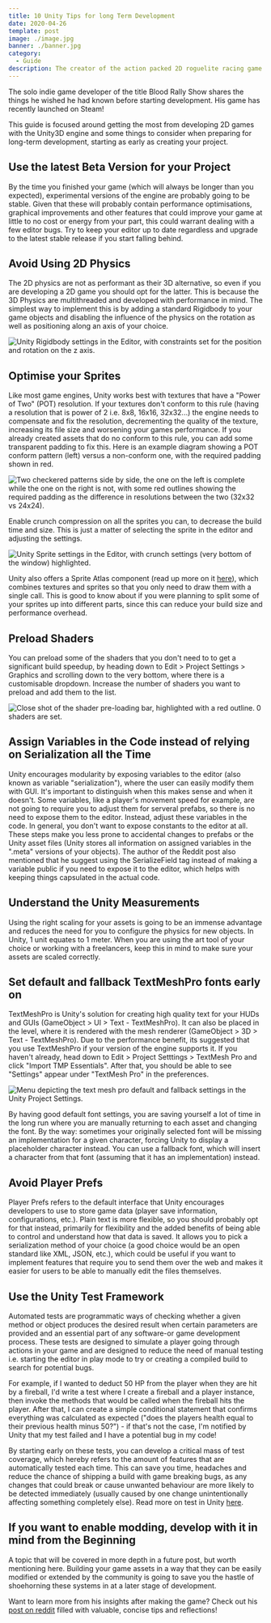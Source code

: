 ```yaml
---
title: 10 Unity Tips for long Term Development
date: 2020-04-26
template: post
image: ./image.jpg
banner: ./banner.jpg
category:
  - Guide
description: The creator of the action packed 2D roguelite racing game Blood Show Rally shares some of the lessons he learned from using the engine.
---
```


The solo indie game developer of the title Blood Rally Show shares the things he wished he had known before starting development. His game has recently launched on Steam!

<BloodRallyShow />


This guide is focused around getting the most from developing 2D games with the Unity3D engine and some things to consider when preparing for long-term development, starting as early as creating your project.

## Use the latest Beta Version for your Project

By the time you finished your game (which will always be longer than you expected), experimental versions of the engine are probably going to be stable. 
Given that these will probably contain performance optimisations, graphical improvements and other features that could improve your game at little to no 
cost or energy from your part, this could warrant dealing with a few editor bugs. Try to keep your editor up to date regardless and upgrade to the latest 
stable release if you start falling behind.

## Avoid Using 2D Physics

The 2D physics are not as performant as their 3D alternative, so even if you are developing a 2D game you should opt for the latter. This is because the 
3D Physics are multithreaded and developed with performance in mind. The simplest way to implement this is by adding a standard Rigidbody to your game 
objects and disabling the influence of the physics on the rotation as well as positioning along an axis of your choice.

![Unity Rigidbody settings in the Editor, with constraints set for the position and rotation on the z axis.](./physics-constraints.png)

## Optimise your Sprites

Like most game engines, Unity works best with textures that have a "Power of Two" (POT) resolution. If your textures don't conform to this rule (having a 
resolution that is power of 2 i.e. 8x8, 16x16, 32x32...) the engine needs to compensate and fix the resolution, decrementing the quality of the texture, 
increasing its file size and worsening your games performance. If you already created assets that do no conform to this rule, you can add some transparent 
padding to fix this. Here is an example diagram showing a POT conform pattern (left) versus a non-conform one, with the required padding shown in red.

![Two checkered patterns side by side, the one on the left is complete while the one on the right is not, with some red outlines showing the required padding as the difference in resolutions between the two (32x32 vs 24x24).](./POT-example.png)

Enable crunch compression on all the sprites you can, to decrease the build time and size. This is just a matter of selecting the sprite in the editor and 
adjusting the settings.

![Unity Sprite settings in the Editor, with crunch settings (very bottom of the window) highlighted.](./sprite-compression.png)

Unity also offers a Sprite Atlas component (read up more on  it  [here](https://docs.unity3d.com/Manual/SpriteAtlasWorkflow.html)), which combines textures and sprites so that you only need to draw them with a single call. This is good to know about if you were planning to split some of your sprites up into different parts, since this can reduce your build size and performance overhead.

## Preload Shaders

You can preload some of the shaders that you don't need to to get a significant build speedup, by heading down to Edit > Project Settings > Graphics and 
scrolling down to the very bottom, where there is a customisable dropdown. Increase the number of shaders you want to preload and add them to the list.

![Close shot of the shader pre-loading bar, highlighted with a red outline. 0 shaders are set.](./shader-pre-loading.png)

## Assign Variables in the Code instead of relying on Serialization all the Time

Unity encourages modularity by exposing variables to the editor (also known as variable "serialization"), where the user can easily modify them with GUI. 
It's important to distinguish when this makes sense and when it doesn't. Some variables, like a player's movement speed for example, are not going to require 
you to adjust them for serveral prefabs, so there is no need to expose them to the editor. Instead, adjust these variables in the code. In general, you don't 
want to expose constants to the editor at all. These steps make you less prone to accidental changes to prefabs or the Unity asset files (Unity stores all 
information on assigned variables in the ".meta" versions of your objects). The author of the Reddit post also mentioned that he suggest using the SerializeField 
tag instead of making a variable public if you need to expose it to the editor, which helps with keeping things capsulated in the actual code. 

## Understand the Unity Measurements

Using the right scaling for your assets is going to be an immense advantage and reduces the need for you to configure the physics for new objects. In Unity, 
1 unit equates to 1 meter. When you are using the art tool of your choice or working with a freelancers, keep this in mind to make sure your assets are scaled 
correctly.

## Set default and fallback TextMeshPro fonts early on

TextMeshPro is Unity's solution for creating high quality text for your HUDs and GUIs (GameObject > UI > Text - TextMeshPro). It can also be placed in the level, 
where it is rendered with the mesh renderer (GameObject > 3D > Text - TextMeshPro). Due to the performance benefit, its suggested that you use TextMeshPro if your 
version of the engine supports it. If you haven't already, head down to Edit > Project Setttings > TextMesh Pro and click "Import TMP Essentials". After that, you 
should be able to see "Settings" appear under "TextMesh Pro" in the preferences.

![Menu depicting the text mesh pro default and fallback settings in the Unity Project Settings.](./text-mesh-pro-settings.png)

By having good default font settings, you are saving yourself a lot of time in the long run where you are manually returning to each asset and changing the font. 
By the way: sometimes your originally selected font will be missing an implementation for a given character, forcing Unity to display a placeholder character instead. 
You can use a fallback font, which will insert a character from that font (assuming that it has an implementation) instead.

## Avoid Player Prefs

Player Prefs refers to the default interface that Unity encourages developers to use to store game data (player save information, configurations, etc.). Plain text 
is more flexible, so you should probably opt for that instead, primarily for flexibility and the added benefits of being able to control and understand how that data 
is saved. It allows you to pick a serialization method of your choice (a good choice would be an open standard like XML, JSON, etc.), which could be useful if you want 
to implement features that require you to send them over the web and makes it easier for users to be able to manually edit the files themselves.

## Use the Unity Test Framework

Automated tests are programmatic ways of checking whether a given method or object produces the desired result when certain parameters are provided and an essential part 
of any software-or game development process. These tests are designed to simulate a player going through actions in your game and are designed to reduce the need of manual 
testing i.e. starting the editor in play mode to try or creating a compiled build to search for potential bugs. 

For example, if I wanted to deduct 50 HP from the player when they are hit by a fireball, I'd write a test where I create a fireball and a player instance, then invoke 
the methods that would be called when the fireball hits the player. After that, I can create a simple conditional statement that confirms everything was calculated as 
expected ("does the players health equal to their previous health minus 50?") - if that's not the case, I'm notified by Unity that my test failed and I have a potential 
bug in my code! 

By starting early on these tests, you can develop a critical mass of test coverage, which hereby refers to the amount of features that are automatically tested each 
time. This can save you time, headaches and reduce the chance of shipping a build with game breaking bugs, as any changes that could break or cause unwanted behaviour 
are more likely to be detected immediately (usually caused by one change unintentionally affecting something completely else). Read more on test in Unity [here](https://docs.unity3d.com/Packages/com.unity.test-framework@1.1/manual/getting-started.html).

## If you want to enable modding, develop with it in mind from the Beginning

A topic that will be covered in more depth in a future post, but worth mentioning here. Building your game assets in a way that they can be easily modified or extended 
by the community is going to save you the hastle of shoehorning these systems in at a later stage of development.  
  
Want to learn more from his insights after making the game? Check out his [post on reddit](https://www.reddit.com/r/gamedev/comments/g2affk/things_i_wish_someone_told_me_when_i_started/) 
filled with valuable, concise tips and reflections!